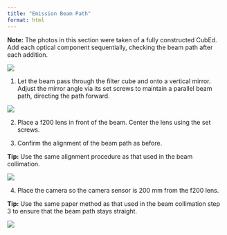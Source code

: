 ```yaml
---
title: "Emission Beam Path"
format: html
---
```


::: column-margin
**Note:** The photos in this section were taken of a fully constructed CubEd. Add each optical component sequentially, checking the beam path after each addition.
:::

<p>

</p>

::::: {.grid style="--bs-rows: 1; --bs-columns: 3;"}
::: {.g-start-1 style="grid-row: 1;"}
![](images/emission_beam_manual_mirror.png)
:::

::: {.g-start-2 .g-col-2 .align-self-center style="grid-row: 1"}
1.  Let the beam pass through the filter cube and onto a vertical mirror. Adjust the mirror angle via its set screws to maintain a parallel beam path, directing the path forward.
:::
:::::

::::: {.grid style="--bs-rows: 1; --bs-columns: 3;"}
::: {.g-start-1 style="grid-row: 1;"}
![](images/emission_beam_manual_lens.png)
:::

::: {.g-start-2 .g-col-2 .align-self-center style="grid-row: 1"}
2.  Place a f200 lens in front of the beam. Center the lens using the set screws.

3.  Confirm the alignment of the beam path as before.
:::
:::::

::: column-margin
**Tip:** Use the same alignment procedure as that used in the beam collimation.
:::

::::: {.grid style="--bs-rows: 1; --bs-columns: 3;"}
::: {.g-start-1 style="grid-row: 1;"}
![](images/camera_paper_manual.png)
:::

::: {.g-start-2 .g-col-2 .align-self-center style="grid-row: 1"}
4.  Place the camera so the camera sensor is 200 mm from the f200 lens.
:::
:::::

::: column-margin
**Tip:** Use the same paper method as that used in the beam collimation step 3 to ensure that the beam path stays straight.
:::

::::: {.grid style="--bs-rows: 1; --bs-columns: 3;"}
::: {.g-start-1 style="grid-row: 1;"}
![](images/camera_manual.png)
:::

::: {.g-start-2 .g-col-2 style="grid-row: 1"}
:::
:::::
